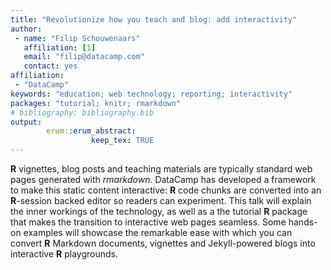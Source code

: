 ---
title: "Revolutionize how you teach and blog: add interactivity"
author:
 - name: "Filip Schouwenaars"
   affiliation: [1]
   email: "filip@datacamp.com"
   contact: yes
affiliation:
 - "DataCamp"
keywords: "education; web technology; reporting; interactivity"
packages: "tutorial; knitr; rmarkdown"
# bibliography: bibliography.bib
output:  
        erum::erum_abstract:
                  keep_tex: TRUE
---

**R** vignettes, blog posts and teaching materials are typically standard
web pages generated with *rmarkdown*. DataCamp has developed a framework
to make this static content interactive: **R** code chunks are converted
into an **R**-session backed editor so readers can experiment. This talk
will explain the inner workings of the technology, as well as a the
tutorial **R** package that makes the transition to interactive web pages
seamless. Some hands-on examples will showcase the remarkable ease with
which you can convert **R** Markdown documents, vignettes and Jekyll-powered
blogs into interactive **R** playgrounds.

<!--  -->
<!--  -->
<!--  -->
